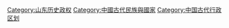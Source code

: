 [[Category:山东历史政权|Category:山东历史政权]]
[[Category:中國古代民族與國家|Category:中國古代民族與國家]]
[[Category:中国古代行政区划|Category:中国古代行政区划]]